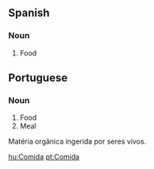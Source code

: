 ==Spanish==
===Noun===
#Food

==Portuguese==
===Noun===
#Food
#Meal

Matéria orgânica ingerida por seres vivos.

[[hu:Comida]]
[[pt:Comida]]